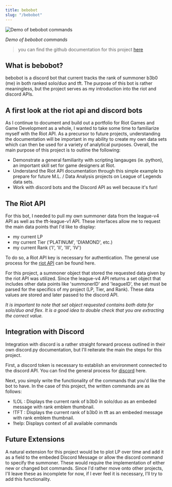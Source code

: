```yaml
---
title: bebobot
slug: "/bebobot"
---
```


![Demo of bebobot commands](./bebobot_demo.png)

_Demo of bebobot commands_

> you can find the github documentation for this project [here](https://github.com/b-fang/bebobot)

## What is bebobot?

bebobot is a discord bot that current tracks the rank of summoner b3b0 (me) in both ranked solo/duo and tft. The purpose of this bot is rather meaningless,
but the project serves as my introduction into the riot and discord APIs.

## A first look at the riot api and discord bots

As I continue to document and build out a portfolio for Riot Games and Game Development as a whole, I wanted to take some time to familiarize myself with the
Riot API. As a precursor to future projects, understanding the documentation will be important in my ability to create my own data sets which can then be used for a
variety of analytical purposes. Overall, the main purpose of this project is to outline the following:
 - Demonstrate a general familiarity with scripting langauges (ie. python), an important skill set for game designers at Riot.
 - Understand the Riot API documentation through this simple example to prepare for future M.L. / Data Analysis projects on League of Legends data sets. 
 - Work with discord bots and the Discord API as well because it's fun!

## The Riot API

For this bot, I needed to pull my own summoner data from the league-v4 API as well as the tft-league-v1 API. These interfaces allow me to request the main data points that I'd like to display:
 - my current LP
 - my current Tier ('PLATINUM', 'DIAMOND', etc.)
 - my current Rank ('I', 'II', 'III', 'IV')

To do so, a Riot API key is necessary for authentication. The general use process for the [riot API](https://developer.riotgames.com/docs/portal#_getting-started) can be found here.

For this project, a summoner object that stored the requested data given by the riot API was utilized. Since the league-v4 API returns a set object that includes other
data points like 'summonerID' and 'leagueID', the set must be parsed for the specifics of my project (LP, Tier, and Rank). These data values are stored and later passed to the discord API.

_It is important to note that set object requested contains both data for solo/duo and flex. It is a good idea to double check that you are extracting the correct value._

## Integration with Discord

Integration with discord is a rather straight forward process outlined in their own discord.py documentation, but I'll reiterate the main the steps for this project.

First, a discord token is necessary to establish an environment connected to the discord API. You can find the general process for [discord](https://https://discord.com/developers/docs/intro) here.

Next, you simply write the functionality of the commands that you'd like the bot to have. In the case of this project, the written commands are as follows:
 - !LOL : Displays the current rank of b3b0 in solo/duo as an embeded message with rank emblem thumbnail.
 - !TFT : Displays the current rank of b3b0 in tft as an embeded message with rank emblem thumbnail.
 - !help: Displays context of all available commands 

## Future Extensions

A natural extension for this project would be to plot LP over time and add it as a field to the embeded Discord Message or allow the discord command to specify the summoner. These would require 
the implementation of either new or changed bot commands. Since I'd rather move onto other projects, I'll leave these as incomplete for now, if I ever feel it is necessary, I'll try to add this functionality.


